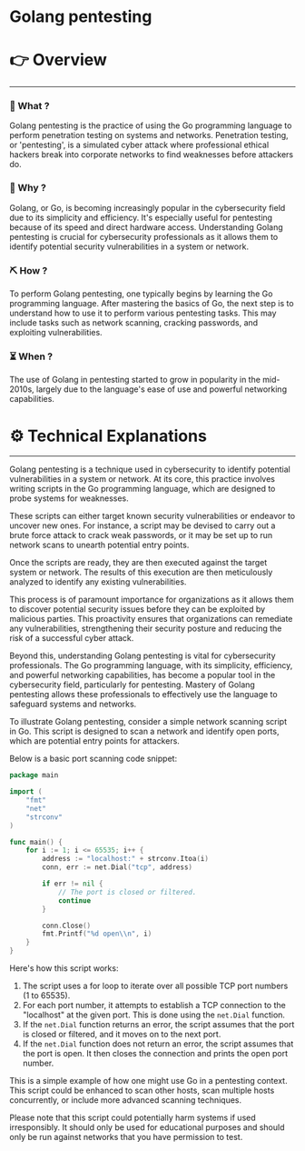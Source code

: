 # Golang pentesting


# 👉 Overview

---

### 👀 What ?

Golang pentesting is the practice of using the Go programming language to perform penetration testing on systems and networks. Penetration testing, or 'pentesting', is a simulated cyber attack where professional ethical hackers break into corporate networks to find weaknesses before attackers do.


### 🧐 Why ?

Golang, or Go, is becoming increasingly popular in the cybersecurity field due to its simplicity and efficiency. It's especially useful for pentesting because of its speed and direct hardware access. Understanding Golang pentesting is crucial for cybersecurity professionals as it allows them to identify potential security vulnerabilities in a system or network.


### ⛏️ How ?

To perform Golang pentesting, one typically begins by learning the Go programming language. After mastering the basics of Go, the next step is to understand how to use it to perform various pentesting tasks. This may include tasks such as network scanning, cracking passwords, and exploiting vulnerabilities.


### ⏳ When ?

The use of Golang in pentesting started to grow in popularity in the mid-2010s, largely due to the language's ease of use and powerful networking capabilities.


# ⚙️ Technical Explanations

---

Golang pentesting is a technique used in cybersecurity to identify potential vulnerabilities in a system or network. At its core, this practice involves writing scripts in the Go programming language, which are designed to probe systems for weaknesses.

These scripts can either target known security vulnerabilities or endeavor to uncover new ones. For instance, a script may be devised to carry out a brute force attack to crack weak passwords, or it may be set up to run network scans to unearth potential entry points.

Once the scripts are ready, they are then executed against the target system or network. The results of this execution are then meticulously analyzed to identify any existing vulnerabilities.

This process is of paramount importance for organizations as it allows them to discover potential security issues before they can be exploited by malicious parties. This proactivity ensures that organizations can remediate any vulnerabilities, strengthening their security posture and reducing the risk of a successful cyber attack.

Beyond this, understanding Golang pentesting is vital for cybersecurity professionals. The Go programming language, with its simplicity, efficiency, and powerful networking capabilities, has become a popular tool in the cybersecurity field, particularly for pentesting. Mastery of Golang pentesting allows these professionals to effectively use the language to safeguard systems and networks.

To illustrate Golang pentesting, consider a simple network scanning script in Go. This script is designed to scan a network and identify open ports, which are potential entry points for attackers.

Below is a basic port scanning code snippet:

```go
package main

import (
	"fmt"
	"net"
	"strconv"
)

func main() {
	for i := 1; i <= 65535; i++ {
		address := "localhost:" + strconv.Itoa(i)
		conn, err := net.Dial("tcp", address)

		if err != nil {
			// The port is closed or filtered.
			continue
		}

		conn.Close()
		fmt.Printf("%d open\\n", i)
	}
}

```

Here's how this script works:

1. The script uses a for loop to iterate over all possible TCP port numbers (1 to 65535).
2. For each port number, it attempts to establish a TCP connection to the "localhost" at the given port. This is done using the `net.Dial` function.
3. If the `net.Dial` function returns an error, the script assumes that the port is closed or filtered, and it moves on to the next port.
4. If the `net.Dial` function does not return an error, the script assumes that the port is open. It then closes the connection and prints the open port number.

This is a simple example of how one might use Go in a pentesting context. This script could be enhanced to scan other hosts, scan multiple hosts concurrently, or include more advanced scanning techniques.

Please note that this script could potentially harm systems if used irresponsibly. It should only be used for educational purposes and should only be run against networks that you have permission to test.
